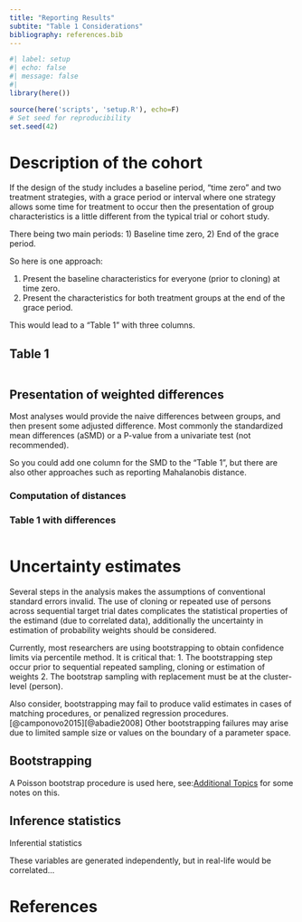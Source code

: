 ```yaml
---
title: "Reporting Results"
subtite: "Table 1 Considerations"
bibliography: references.bib
---
```


```r
#| label: setup
#| echo: false
#| message: false
#| 
library(here())

source(here('scripts', 'setup.R'), echo=F)
# Set seed for reproducibility
set.seed(42)
```

# Description of the cohort

If the design of the study includes a baseline period, "time zero" and two treatment strategies, with a grace period or interval where one strategy allows some time for treatment to occur then the presentation of group characteristics is a little different from the typical trial or cohort study.

There being two main periods: 1) Baseline time zero, 2) End of the grace period.

So here is one approach:

1.  Present the baseline characteristics for everyone (prior to cloning) at time zero.
2.  Present the characteristics for both treatment groups at the end of the grace period.

This would lead to a "Table 1" with three columns.

## Table 1

```r



```

## Presentation of weighted differences

Most analyses would provide the naive differences between groups, and then present some adjusted difference. Most commonly the standardized mean differences (aSMD) or a P-value from a univariate test (not recommended).

So you could add one column for the SMD to the "Table 1", but there are also other approaches such as reporting Mahalanobis distance.

### Computation of distances

### Table 1 with differences

```r


```

# Uncertainty estimates

Several steps in the analysis makes the assumptions of conventional standard errors invalid. The use of cloning or repeated use of persons across sequential target trial dates complicates the statistical properties of the estimand (due to correlated data), additionally the uncertainty in estimation of probability weights should be considered.

Currently, most researchers are using bootstrapping to obtain confidence limits via percentile method. It is critical that: 1. The bootstrapping step occur prior to sequential repeated sampling, cloning or estimation of weights 2. The bootstrap sampling with replacement must be at the cluster-level (person).

Also consider, bootstrapping may fail to produce valid estimates in cases of matching procedures, or penalized regression procedures.[@camponovo2015][@abadie2008] Other bootstrapping failures may arise due to limited sample size or values on the boundary of a parameter space.

## Bootstrapping

::: callout-note
A Poisson bootstrap procedure is used here, see:[Additional Topics](04_advanced.qmd) for some notes on this. 
:::

## Inference statistics

Inferential statistics

::: callout-note
These variables are generated independently, but in real-life would be correlated...
:::

# References
